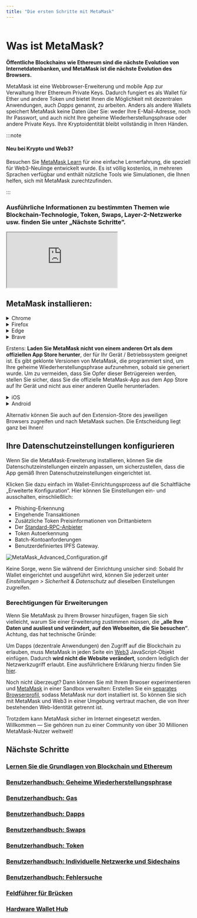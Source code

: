 ```yaml
---
title: "Die ersten Schritte mit MetaMask"
---
```



<div class="center-container">
  <div class="img-large">
    <img
      src={
        require("../../../../../img/getting-started/getting-started-with-metamask/MetaMask_banner.png")
          .default
      }
      alt=""
    />
  </div>
</div>

# **Was ist MetaMask?**

**Öffentliche Blockchains wie Ethereum sind die nächste Evolution von Internetdatenbanken, und MetaMask ist die nächste Evolution des Browsers.**

MetaMask ist eine Webbrowser-Erweiterung und mobile App zur Verwaltung Ihrer Ethereum Private Keys. Dadurch fungiert es als Wallet für Ether und andere Token und bietet Ihnen die Möglichkeit mit dezentralen Anwendungen, auch _Dapps_ genannt, zu arbeiten. Anders als andere Wallets speichert MetaMask keine Daten über Sie: weder Ihre E-Mail-Adresse, noch Ihr Passwort, und auch nicht Ihre geheime Wiederherstellungsphrase oder andere Private Keys. Ihre Kryptoidentität bleibt vollständig in Ihren Händen.

:::note

#### Neu bei Krypto und Web3?

Besuchen Sie [MetaMask Learn](https://learn.metamask.io/) für eine einfache Lernerfahrung, die speziell für Web3-Neulinge entwickelt wurde. Es ist völlig kostenlos, in mehreren Sprachen verfügbar und enthält nützliche Tools wie Simulationen, die Ihnen helfen, sich mit MetaMask zurechtzufinden.

:::

### **Ausführliche Informationen zu bestimmten Themen wie Blockchain-Technologie, Token, Swaps, Layer-2-Netzwerke usw. finden Sie unter „Nächste Schritte”.**

<div class="center-container">
  <div class="video-container">
    <iframe
      class="video-iframe"
      src="https://www.youtube.com/embed/YVgfHZMFFFQ?si=PTSfJ1LCzvJe3JuK"
      title="What is MetaMask?"
      allow="accelerometer; autoplay; clipboard-write; encrypted-media; gyroscope; picture-in-picture; web-share"
      allowFullScreen
    ></iframe>
  </div>
</div>

## **MetaMask installieren:**

<Tabs>

<TabItem value="Browsererweiterung" label="Browsererweiterung">

<details>
<summary>Chrome</summary>

<div>

1. Besuchen Sie [https://metamask.io/](https://metamask.io/)

2. Klicken Sie in der Menüleiste auf „Herunterladen”.

3. Klicken Sie auf „MetaMask für Chrome installieren”. Sie werden in den Chrome Web-Store weitergeleitet.

<div class="center-container">
  <div class="img-large">
    <img
      src={
        require("../../../../../img/getting-started/getting-started-with-metamask/Install_MetaMask_Chrome_1.png")
          .default
      }
      alt="MetaMask Chrome installieren"
    />
  </div>
</div>

4. Klicken Sie auf „Zu Chrome hinzufügen”.

5. Klicken Sie auf dem Pop-Up auf „Erweiterung hinzufügen”.

<div class="center-container">
  <div class="img-medium">
    <img
      src={
        require("../../../../../img/getting-started/getting-started-with-metamask/Install_MetaMask_Chrome_2.png")
          .default
      }
      alt="MetaMask Chrome installieren"
    />
  </div>
</div>

Nachdem Sie die MetaMask-Erweiterung hinzugefügt haben, wird MetaMask automatisch geöffnet. Außerdem können Sie dafür sorgen, dass es in Ihrer Symbolleiste leicht auffindbar ist. Dazu klicken Sie auf das Puzzlesymbol oben rechts auf dem Bildschirm und dann auf das Pin-Symbol.

</div>
</details>

<details>
<summary>Firefox</summary>

<div>

1. Besuchen Sie [https://metamask.io/](https://metamask.io/)
2. Klicken Sie auf „Herunterladen”
3. Klicken Sie auf „MetaMask für Firefox installieren”.
4. Es öffnet sich ein neues Fenster. Klicken Sie auf „Zu Firefox hinzufügen”.

<div class="center-container">
  <div class="img-large">
    <img
      src={
        require("../../../../../img/getting-started/getting-started-with-metamask/Install_MetaMask_Firefox_1.gif")
          .default
      }
      alt="MetaMask Firefox installieren"
    />
  </div>
</div>

5. Klicken Sie im Popup-Fenster auf „Hinzufügen“

<div class="center-container">
  <div class="img-medium">
    <img
      src={
        require("../../../../../img/getting-started/getting-started-with-metamask/Install_MetaMask_Firefox_2.png")
          .default
      }
      alt="MetaMask Firefox installieren"
    />
  </div>
</div>

**HINWEIS: Seien Sie nicht alarmiert, dass das Firefox-Plugin von "danfinlay, kumavis" als veröffentlicht aufgeführt wird - sie sind ein paar der wichtigsten Köpfe hinter MetaMask!**

Nachdem Sie die MetaMask-Erweiterung hinzugefügt haben, kehren Sie zu Ihrer Browser-Seite zurück. MetaMask wird in Ihrem Browser angezeigt; klicken Sie darauf, um MetaMask zu öffnen.

</div>
</details>

<details>
<summary>Edge</summary>

<div>

1. Besuchen Sie [https://metamask.io/](https://metamask.io/)
2. Klicken Sie auf „Herunterladen”.
3. Klicken Sie auf „MetaMask für Edge installieren”.
4. Klicken Sie im neuen Fenster, das sich öffnet, auf „Abrufen“.

<div class="center-container">
  <div class="img-large">
    <img
      src={
        require("../../../../../img/getting-started/getting-started-with-metamask/Install_MetaMask_Edge_1.gif")
          .default
      }
      alt="MetaMask Edge installieren"
    />
  </div>
</div>

5. Klicken Sie im Popup-Fenster auf „Erweiterung hinzufügen“.

<div class="center-container">
  <div class="img-medium">
    <img
      src={
        require("../../../../../img/getting-started/getting-started-with-metamask/Install_MetaMask_Edge_2.png")
          .default
      }
      alt="MetaMask Edge installieren"
    />
  </div>
</div>

Nachdem Sie die MetaMask-Erweiterung hinzugefügt haben, wird MetaMask automatisch geöffnet. Sie können auch sicherstellen, dass es in Ihrer Symbolleiste leicht zugänglich ist, indem Sie auf das Jigsaw oben rechts auf dem Bildschirm und auf die 3 Punkte neben der MetaMask-Erweiterung klicken und „In Symbolleiste anzeigen“ auswählen.

</div>
</details>

<details>
<summary>Brave</summary>

<div>

1. Besuchen Sie [https://metamask.io/](https://metamask.io/)
2. Klicken Sie auf „Herunterladen”.
3. Klicken auf „MetaMask für Chrome installieren”. Keine Sorge: Hier steht „Chrome”, weil Brave ein Chromium-basierter Browser ist und Web-Store mit Chrome teilt.
4. Es öffnet sich nun der Chrome Store. Klicken Sie auf „Zu Brave hinzufügen”.

<div class="center-container">
  <div class="img-large">
    <img
      src={
        require("../../../../../img/getting-started/getting-started-with-metamask/Install_MetaMask_Brave_1.png")
          .default
      }
      alt="MetaMask Brave installieren"
    />
  </div>
</div>

5. Klicken Sie in dem sich öffnenden Pop-Up auf „Erweiterung Hinzufügen”.

<div class="center-container">
  <div class="img-medium">
    <img
      src={
        require("../../../../../img/getting-started/getting-started-with-metamask/Install_MetaMask_Brave_2.png")
          .default
      }
      alt="MetaMask Brave installieren"
    />
  </div>
</div>

Nachdem Sie die MetaMask-Erweiterung hinzugefügt haben, kehren Sie zu Ihrer Browser-Seite zurück. MetaMask wird in Ihrem Browser angezeigt. Sie können darauf klicken, um MetaMask öffnen.

</div>
</details>

</TabItem>

<TabItem value="Mobile App" label="Mobile App">

Erstens: **Laden Sie MetaMask nicht von einem anderen Ort als dem offiziellen App Store herunter**, der für Ihr Gerät / Betriebssystem geeignet ist. Es gibt geklonte Versionen von MetaMask, die programmiert sind, um Ihre geheime Wiederherstellungsphrase aufzunehmen, sobald sie generiert wurde. Um zu vermeiden, dass Sie Opfer dieser Betrügereien werden, stellen Sie sicher, dass Sie die offizielle MetaMask-App aus dem App Store auf Ihr Gerät und nicht aus einer anderen Quelle herunterladen.

<details>
<summary>iOS</summary>

<div>

1. Öffnen Sie den App-Store und klicken Sie unten rechts auf die Schaltfläche „Suchen”. Geben Sie MetaMask in die Suchleiste ein.

<div class="center-container">
  <div class="img-small">
    <img
      src={
        require("../../../../../img/getting-started/getting-started-with-metamask/Install_MetaMask_iOS.png")
          .default
      }
      alt="MetaMask iOS installieren"
    />
  </div>
</div>

2. Klicken Sie entweder auf „Holen” oder tippen Sie auf den Namen der App und sehen sich weitere Details an. Schließen Sie die übliche Download-Bestätigung im App-Store ab.
3. Nach der Installation öffnen Sie die App, folgen Sie den Anweisungen und erstellen Ihre Wallet.
4. Speichern Sie Ihre geheime Wiederherstellungsphrase irgendwo sicher und offline!

</div>
</details>

<details>
<summary>Android</summary>

<div>

1. Öffnen Sie den Play Store und suchen nach „MetaMask”. **Auf dem folgenden Screenshot sieht die offizielle MetaMask-App wie folgt aus. Achten Sie SEHR SORGFÄLTIG darauf, dass Sie keine gefälschte MetaMask-App installieren! Suchen Sie nach dem mit 10 Millionen Downloads.**

<div class="center-container">
  <div class="img-small">
    <img
      src={
        require("../../../../../img/getting-started/getting-started-with-metamask/Install_MetaMask_Android.png")
          .default
      }
      alt="MetaMask Android installieren"
    />
  </div>
</div>

2. Tippen Sie auf „Installieren” und warten, bis die Installation abgeschlossen ist.
3. Nach der Installation öffnen Sie die App, folgen Sie den Anweisungen und erstellen Ihre Wallet.
4. Speichern Sie Ihre geheime Wiederherstellungsphrase irgendwo sicher und offline!

</div>
</details>

</TabItem>

</Tabs>

Alternativ können Sie auch auf den Extension-Store des jeweiligen Browsers zugreifen und nach MetaMask suchen. Die Entscheidung liegt ganz bei Ihnen!

## Ihre Datenschutzeinstellungen konfigurieren

Wenn Sie die MetaMask-Erweiterung installieren, können Sie die Datenschutzeinstellungen einzeln anpassen, um sicherzustellen, dass die App gemäß Ihren Datenschutzeinstellungen eingerichtet ist.

Klicken Sie dazu einfach im Wallet-Einrichtungsprozess auf die Schaltfläche „Erweiterte Konfiguration“. Hier können Sie Einstellungen ein- und ausschalten, einschließlich:

- Phishing-Erkennung
- Eingehende Transaktionen
- Zusätzliche Token Preisinformationen von Drittanbietern
- Der [Standard-RPC-Anbieter](https://metamask.zendesk.com/hc/en-us/articles/5378119120667)
- Token Autoerkennung
- Batch-Kontoanforderungen
- Benutzerdefiniertes IPFS Gateway.

<div class="center-container">
  <div class="img-large">
    <img
      src={
        require("../../../../../img/getting-started/getting-started-with-metamask/MetaMask_Advanced_Configuration.gif")
          .default
      }
      alt="MetaMask_Advanced_Configuration.gif"
    />
  </div>
</div>

Keine Sorge, wenn Sie während der Einrichtung unsicher sind: Sobald Ihr Wallet eingerichtet und ausgeführt wird, können Sie jederzeit unter _Einstellungen > Sicherheit & Datenschutz_ auf dieselben Einstellungen zugreifen.

### **Berechtigungen für Erweiterungen**

Wenn Sie MetaMask zu Ihrem Browser hinzufügen, fragen Sie sich vielleicht, warum Sie einer Erweiterung zustimmen müssen, die **„alle Ihre Daten und ausliest und verändert, auf den Webseiten, die Sie besuchen“**. Achtung, das hat technische Gründe:

Um Dapps (dezentrale Anwendungen) den Zugriff auf die Blockchain zu erlauben, muss MetaMask in jeden Seite ein [Web3](https://web3js.readthedocs.io/en/1.0/) JavaScript-Objekt einfügen. Dadurch **wird nicht die Website verändert**, sondern lediglich der Netzwerkzugriff erlaubt. Eine ausführlichere Erklärung hierzu finden Sie [hier](https://metamask.zendesk.com/hc/en-us/articles/12412707939611).

Noch nicht überzeugt? Dann können Sie mit Ihrem Brwoser experimentieren und [MetaMask](https://support.metamask.io/hc/en-us/articles/360015289672-Sandboxing-MetaMask) in einer Sandbox verwalten: Erstellen Sie ein [separates Browserprofil](https://metamask.zendesk.com/hc/en-us/articles/12174759849371), sodass MetaMask nur dort installiert ist. So können Sie sich mit MetaMask und Web3 in einer Umgebung vertraut machen, die von Ihrer bestehenden Web-Identität getrennt ist.

Trotzdem kann MetaMask sicher im Internet eingesetzt werden. Willkommen — Sie gehören nun zu einer Community von über 30 Millionen MetaMask-Nutzer weltweit!

####

## **Nächste Schritte**

### [Lernen Sie die Grundlagen von Blockchain und Ethereum](https://metamask.zendesk.com/hc/en-us/articles/360015489611)

### **[Benutzerhandbuch: Geheime Wiederherstellungsphrase](https://metamask.zendesk.com/hc/en-us/articles/4404722782107)**

### **[Benutzerhandbuch: Gas](https://metamask.zendesk.com/hc/en-us/articles/4404600179227)**

### **[Benutzerhandbuch: Dapps](https://metamask.zendesk.com/hc/en-us/articles/4405506066331)**

### **[Benutzerhandbuch: Swaps](https://metamask.zendesk.com/hc/en-us/articles/4405093054363)**

### **[Benutzerhandbuch: Token](https://metamask.zendesk.com/hc/en-us/articles/4405497827355)**

### **[Benutzerhandbuch: Individuelle Netzwerke und Sidechains](https://metamask.zendesk.com/hc/en-us/articles/4404424659995)**

### **[Benutzerhandbuch: Fehlersuche](https://metamask.zendesk.com/hc/en-us/articles/4406430256539)**

### **[Feldführer für Brücken](https://metamask.zendesk.com/hc/en-us/articles/4836913606683-Field-Guide-to-Bridges)**

### **[Hardware Wallet Hub](https://metamask.zendesk.com/hc/en-us/articles/4408552261275)**
